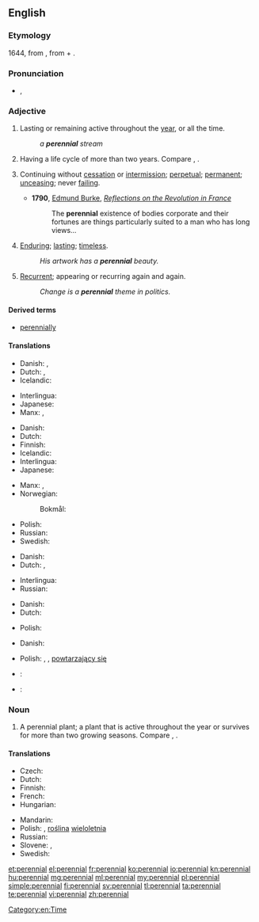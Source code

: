 {{wikipedia|dab=Perennial (disambiguation)|Perennial}}
==English==

===Etymology===
1644, from {{etyl|la|en}} {{term|perennis||lasting through the whole year|lang=la}}, from {{term|per-||through}} + {{term|annus||year}}.

===Pronunciation===
* {{IPA|/pəˈɹɛniəl/}}, {{X-SAMPA|/p@"rEni@l/}}

===Adjective===
{{en-adj|-}}

# Lasting or remaining active throughout the [[year]], or all the time.
#: ''a '''perennial''' stream''
# {{context|botany|of a plant|lang=en}} Having a life cycle of more than two years. Compare {{term|annual}}, {{term|biennial}}.
# {{context|figuratively|lang=en}} Continuing without [[cessation]] or [[intermission]]; [[perpetual]]; [[permanent]]; [[unceasing]]; never [[failing]].
#* '''1790''', [[w:Edmund Burke|Edmund Burke]], ''[[s:Reflections on the Revolution in France|Reflections on the Revolution in France]]''
#*: The '''perennial''' existence of bodies corporate and their fortunes are things particularly suited to a man who has long views…
# {{context|figuratively|lang=en}} [[enduring|Enduring]]; [[lasting]]; [[timeless]].
#: ''His artwork has a '''perennial''' beauty.''
# {{context|figuratively|lang=en}} [[recurrent|Recurrent]]; appearing or recurring again and again.
#: ''Change is a '''perennial''' theme in politics.''

====Derived terms====
* [[perennially]]

====Translations====
{{trans-top|lasting or remaining active throughout the year, or all the time}}
* Danish: {{t-|da|helårlig}}, {{t-|da|evig}}
* Dutch: {{t-|nl|gansjarig}}, {{t+|nl|eeuwig}}
* Icelandic: {{t-|is|fjölær|m}}
{{trans-mid}}
* Interlingua: {{t-|ia|perenne}}
* Japanese: {{t-|ja|永続する|tr=えいぞくする, eizoku suru|sc=Jpan}}
* Manx: {{t-|gv|yl-vleeantagh}}, {{t-|gv|yl-vleinoil}}
{{trans-bottom}}

{{trans-top|(of a plant) Having a life cycle of more than two years}}
* Danish: {{t-|da|flerårig}}
* Dutch: {{t-|nl|meerjarig}}
* Finnish: {{t-|fi|monivuotinen}}
* Icelandic: {{t-|is|fjölær|m}}
* Interlingua: {{t-|ia|perenne}}
* Japanese: {{t-|ja|多年生の|tr=たねんせいの, tanensei no|sc=Jpan}}
{{trans-mid}}
* Manx: {{t-|gv|yl-vleeantagh}}, {{t-|gv|yl-vleinoil}}
* Norwegian:
*: Bokmål: {{t-|no|flerårig}}
* Polish: {{t+|pl|wieloletni|m}}
* Russian: {{t+|ru|многолетний}}
* Swedish: {{t+|sv|flerårig}}
{{trans-bottom}}

{{trans-top|continuing without cessation or intermission; perpetual; permanent; unceasing; never failing}}
* Danish: {{t-|da|evig}}
* Dutch: {{t+|nl|voortdurend}}, {{t+|nl|eeuwig}}
{{trans-mid}}
* Interlingua: {{t-|ia|perenne}}
* Russian: {{t+|ru|постоянный}}
{{trans-bottom}}

{{trans-top|enduring; lasting; timeless}}
* Danish: {{t-|da|evig}}
* Dutch: {{t+|nl|eeuwig}}
{{trans-mid}}
* Polish: {{t+|pl|odwieczny|m}}
{{trans-bottom}}

{{trans-top|recurrent; appearing or recurring again and again}}
* Danish: {{t-|da|tilbagevendende}}
{{trans-mid}}
* Polish: {{t+|pl|częsty}}, {{t-|pl|powracający}}, [[powtarzający się]] {{m}}
{{trans-bottom}}

{{checktrans-top}}
* {{ttbc|fr}}: {{t+|fr|pérenne}}
{{trans-mid}}
* {{ttbc|pt}}: {{t+|pt|perene}}
{{trans-bottom}}

===Noun===
{{wikipedia|Perennial plant}}
{{en-noun}}

# A perennial plant; a plant that is active throughout the year or survives for more than two growing seasons. Compare {{term|annual}}, {{term|biennial}}.

====Translations====
{{trans-top|perennial plant}}
* Czech: {{t+|cs|trvalka|f}}
* Dutch: {{t-|nl|meerjarig|alt=meerjarige}} {{t+|nl|plant|f}}
* Finnish: {{t+|fi|monivuotinen kasvi}}
* French: {{t+|fr|vivace|m|f}}
* Hungarian: {{t+|hu|évelő}}
{{trans-mid}}
* Mandarin: {{t|cmn|多年生|tr=duōniánshēng|sc=Hani}}
* Polish: {{t-|pl|bylina|f}}, [[roślina]] [[wieloletnia]] {{f}}
* Russian: {{t+|ru|многолетнее}} {{t+|ru|растение|n}}
* Slovene: {{t-|sl|trajnica}}, {{t-|sl|večletna rastlina}}
* Swedish: {{t+|sv|perenn}}
{{trans-bottom}}

[[Category:en:Time]]

[[et:perennial]]
[[el:perennial]]
[[fr:perennial]]
[[ko:perennial]]
[[io:perennial]]
[[kn:perennial]]
[[hu:perennial]]
[[mg:perennial]]
[[ml:perennial]]
[[my:perennial]]
[[pl:perennial]]
[[simple:perennial]]
[[fi:perennial]]
[[sv:perennial]]
[[tl:perennial]]
[[ta:perennial]]
[[te:perennial]]
[[vi:perennial]]
[[zh:perennial]]